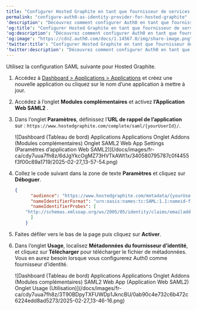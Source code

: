 ```yaml
---
title: "Configurer Hosted Graphite en tant que fournisseur de services SAML"
permalink: "configure-auth0-as-identity-provider-for-hosted-graphite"
'description': "Découvrez comment configurer Auth0 en tant que fournisseur d’identité à l’aide du module complémentaire d’application Web SAML2 pour Hosted Graphite."
'og:title': "Configurer Hosted Graphite en tant que fournisseur de services SAML"
'og:description': "Découvrez comment configurer Auth0 en tant que fournisseur d’identité à l’aide du module complémentaire d’application Web SAML2 pour Hosted Graphite."
'og:image': "https://cdn2.auth0.com/docs/1.14567.0/img/share-image.png"
'twitter:title': "Configurer Hosted Graphite en tant que fournisseur de services SAML"
'twitter:description': "Découvrez comment configurer Auth0 en tant que fournisseur d’identité à l’aide du module complémentaire d’application Web SAML2 pour Hosted Graphite."
---
```


Utilisez la configuration <Tooltip href="/docs/docs/fr-ca/glossary?term=security-assertion-markup-language" tip="Security Assertion Markup Language (SAML)
Protocole normalisé permettant à deux parties d’échanger des informations d’authentification sans mot de passe." cta="Voir le glossaire">SAML</Tooltip> suivante pour Hosted Graphite.

1. Accédez à [Dashboard > Applications > Applications](https://manage.auth0.com/#/applications) et créez une nouvelle application ou cliquez sur le nom d’une application à mettre à jour.
2. Accédez à l’onglet **Modules complémentaires** et activez **l’Application Web SAML2** .
3. Dans l’onglet **Paramètres**, définissez l’**URL de rappel de l’application** sur : `https://www.hostedgraphite.com/complete/saml/{yourUserId}/`.

   <Frame>![Dashboard (Tableau de bord) Applications Applications Onglet Addons (Modules complémentaires) Onglet SAML2 Web App Settings (Paramètres d’application Web SAML2)](/docs/images/fr-ca/cdy7uua7fh8z/6dJgYkcOgMZ73HVTkAWt1x/340580795787c0f4455f3f00c89a1719/2025-02-27_13-57-54.png)</Frame>

4. Collez le code suivant dans la zone de texte **Paramètres** et cliquez sur **Déboguer**.

   ```json lines
   {
         "audience": "https://www.hostedgraphite.com/metadata/{yourUserId}/",
         "nameIdentifierFormat": "urn:oasis:names:tc:SAML:1.1:nameid-format:emailAddress",
         "nameIdentifierProbes": [
       "http://schemas.xmlsoap.org/ws/2005/05/identity/claims/emailaddress"
         ]
       }
   ```

   

   
5. Faites défiler vers le bas de la page puis cliquez sur **Activer**.
6. Dans l’onglet **Usage**, localisez **Métadonnées du fournisseur d’identité**, et cliquez sur **Télécharger** pour télécharger le fichier de métadonnées. Vous en aurez besoin lorsque vous configurerez Auth0 comme fournisseur d’identité.

   <Frame>![Dashboard (Tableau de bord) Applications Applications Onglet Addons (Modules complémentaires) SAML2 Web App (Application Web SAML2) Onglet Usage (Utilisation)](/docs/images/fr-ca/cdy7uua7fh8z/3T90BDpyTXFUWDp1JkncBU/0ab90c4e732c6b472c6224edd8ad5273/2025-02-27_13-46-16.png)</Frame>


